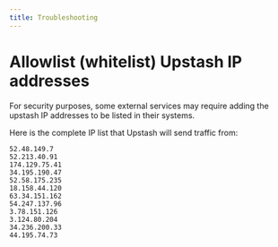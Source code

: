 ```yaml
---
title: Troubleshooting
---
```


# Allowlist (whitelist) Upstash IP addresses

For security purposes, some external services may require adding the upstash IP addresses to be listed in their systems.

Here is the complete IP list that Upstash will send traffic from:

```
52.48.149.7
52.213.40.91
174.129.75.41
34.195.190.47
52.58.175.235
18.158.44.120
63.34.151.162
54.247.137.96
3.78.151.126
3.124.80.204
34.236.200.33
44.195.74.73
```
